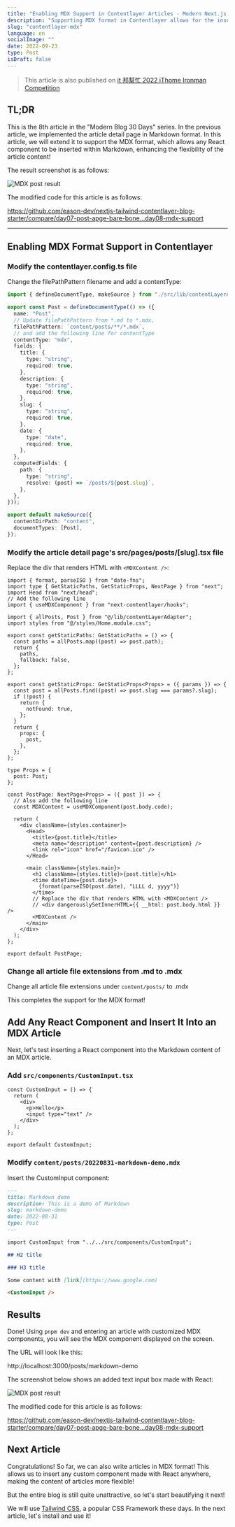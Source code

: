 ```yaml
---
title: "Enabling MDX Support in Contentlayer Articles - Modern Next.js Blog Series #08"
description: "Supporting MDX format in Contentlayer allows for the insertion of any React component within Markdown, enhancing the flexibility of article content"
slug: "contentlayer-mdx"
language: en
socialImage: ""
date: 2022-09-23
type: Post
isDraft: false
---
```


> This article is also published on [it 邦幫忙 2022 iThome Ironman Competition](https://ithelp.ithome.com.tw/articles/10297205)

## TL;DR

This is the 8th article in the "Modern Blog 30 Days" series. In the previous article, we implemented the article detail page in Markdown format. In this article, we will extend it to support the MDX format, which allows any React component to be inserted within Markdown, enhancing the flexibility of the article content!

The result screenshot is as follows:

![MDX post result](https://i.imgur.com/hTvMx05.jpg)

The modified code for this article is as follows:

https://github.com/eason-dev/nextjs-tailwind-contentlayer-blog-starter/compare/day07-post-apge-bare-bone...day08-mdx-support

---

## Enabling MDX Format Support in Contentlayer

### Modify the contentlayer.config.ts file

Change the filePathPattern filename and add a contentType:

```ts
import { defineDocumentType, makeSource } from "./src/lib/contentLayerAdapter";

export const Post = defineDocumentType(() => ({
  name: "Post",
  // Update filePathPattern from *.md to *.mdx,
  filePathPattern: `content/posts/**/*.mdx`,
  // and add the following line for contentType
  contentType: "mdx",
  fields: {
    title: {
      type: "string",
      required: true,
    },
    description: {
      type: "string",
      required: true,
    },
    slug: {
      type: "string",
      required: true,
    },
    date: {
      type: "date",
      required: true,
    },
  },
  computedFields: {
    path: {
      type: "string",
      resolve: (post) => `/posts/${post.slug}`,
    },
  },
}));

export default makeSource({
  contentDirPath: "content",
  documentTypes: [Post],
});
```

### Modify the article detail page's **src/pages/posts/[slug].tsx** file

Replace the div that renders HTML with `<MDXContent />`:

```tsx
import { format, parseISO } from "date-fns";
import type { GetStaticPaths, GetStaticProps, NextPage } from "next";
import Head from "next/head";
// Add the following line
import { useMDXComponent } from "next-contentlayer/hooks";

import { allPosts, Post } from "@/lib/contentLayerAdapter";
import styles from "@/styles/Home.module.css";

export const getStaticPaths: GetStaticPaths = () => {
  const paths = allPosts.map((post) => post.path);
  return {
    paths,
    fallback: false,
  };
};

export const getStaticProps: GetStaticProps<Props> = ({ params }) => {
  const post = allPosts.find((post) => post.slug === params?.slug);
  if (!post) {
    return {
      notFound: true,
    };
  }
  return {
    props: {
      post,
    },
  };
};

type Props = {
  post: Post;
};

const PostPage: NextPage<Props> = ({ post }) => {
  // Also add the following line
  const MDXContent = useMDXComponent(post.body.code);

  return (
    <div className={styles.container}>
      <Head>
        <title>{post.title}</title>
        <meta name="description" content={post.description} />
        <link rel="icon" href="/favicon.ico" />
      </Head>

      <main className={styles.main}>
        <h1 className={styles.title}>{post.title}</h1>
        <time dateTime={post.date}>
          {format(parseISO(post.date), "LLLL d, yyyy")}
        </time>
        // Replace the div that renders HTML with <MDXContent />
        // <div dangerouslySetInnerHTML={{ __html: post.body.html }} />
        <MDXContent />
      </main>
    </div>
  );
};

export default PostPage;
```

### Change all article file extensions from .md to .mdx

Change all article file extensions under `content/posts/` to .mdx

This completes the support for the MDX format!

## Add Any React Component and Insert It Into an MDX Article

Next, let's test inserting a React component into the Markdown content of an MDX article.

### Add `src/components/CustomInput.tsx`

```tsx
const CustomInput = () => {
  return (
    <div>
      <p>Hello</p>
      <input type="text" />
    </div>
  );
};

export default CustomInput;
```

### Modify `content/posts/20220831-markdown-demo.mdx`

Insert the CustomInput component:

```md
---
title: Markdown demo
description: This is a demo of Markdown
slug: markdown-demo
date: 2022-08-31
type: Post
---

import CustomInput from "../../src/components/CustomInput";

## H2 title

### H3 title

Some content with [link](https://www.google.com)

<CustomInput />
```

## Results

Done! Using `pnpm dev` and entering an article with customized MDX components, you will see the MDX component displayed on the screen.

The URL will look like this:

http://localhost:3000/posts/markdown-demo

The screenshot below shows an added text input box made with React:

![MDX post result](https://i.imgur.com/hTvMx05.jpg)

The modified code for this article is as follows:

https://github.com/eason-dev/nextjs-tailwind-contentlayer-blog-starter/compare/day07-post-apge-bare-bone...day08-mdx-support

## Next Article

Congratulations! So far, we can also write articles in MDX format! This allows us to insert any custom component made with React anywhere, making the content of articles more flexible!

But the entire blog is still quite unattractive, so let's start beautifying it next!

We will use [Tailwind CSS](https://tailwindcss.com/), a popular CSS Framework these days. In the next article, let's install and use it!
